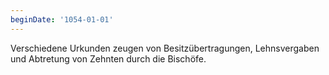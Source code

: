 ```yaml
---
beginDate: '1054-01-01'
---
```


Verschiedene Urkunden zeugen von Besitzübertragungen, Lehnsvergaben und
Abtretung von Zehnten durch die Bischöfe.
